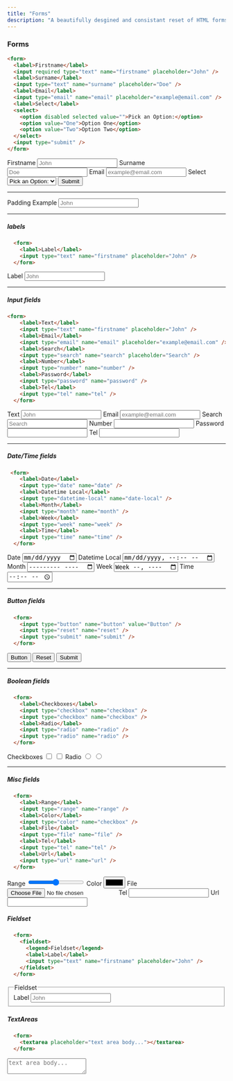 ```yaml
---
title: "Forms"
description: "A beautifully desgined and consistant reset of HTML forms and input elements. Forms dont have to be a pain to style anymore! "
---
```



### Forms

```html
<form>
  <label>Firstname</label>
  <input required type="text" name="firstname" placeholder="John" />
  <label>Surname</label>
  <input type="text" name="surname" placeholder="Doe" />
  <label>Email</label>
  <input type="email" name="email" placeholder="example@email.com" />
  <label>Select</label>
  <select>
    <option disabled selected value="">Pick an Option:</option>
    <option value="One">Option One</option>
    <option value="Two">Option Two</option>
  </select>
  <input type="submit" />
</form>
```

<ExampleCard>
  <form>
    <label>Firstname</label>
    <input required type="text" name="firstname" placeholder="John" />
    <label>Surname</label>
    <input type="text" name="surname" placeholder="Doe" />
    <label>Email</label>
    <input type="email" name="email" placeholder="example@email.com" />
    <label>Select</label>
    <select required>
      <option disabled selected value="">
        Pick an Option:
      </option>
      <option value="One">Option One</option>
      <option value="Two">Option Two</option>
    </select>
    <input type="submit" />
  </form>
</ExampleCard>

---

<ExampleCard>
  <form className="graph">
    <label >Padding Example</label>
    <input type="text" name="firstname" placeholder="John" />
  </form>
</ExampleCard>


---

##### labels

```html
  <form>
    <label>Label</label>
    <input type="text" name="firstname" placeholder="John" />
  </form>
```



<ExampleCard>
  <form>
    <label>Label</label>
    <input type="text" name="firstname" placeholder="John" />
  </form>
</ExampleCard>

---

##### Input fields

```html
<form>
    <label>Text</label>
    <input type="text" name="firstname" placeholder="John" />
    <label>Email</label>
    <input type="email" name="email" placeholder="example@email.com" />
    <label>Search</label>
    <input type="search" name="search" placeholder="Search" />
    <label>Number</label>
    <input type="number" name="number" />
    <label>Password</label>
    <input type="password" name="password" />
    <label>Tel</label>
    <input type="tel" name="tel" />
  </form>
```

<ExampleCard>
  <form>
    <label>Text</label>
    <input type="text" name="firstname" placeholder="John" />
    <label>Email</label>
    <input type="email" name="email" placeholder="example@email.com" />
    <label>Search</label>
    <input type="search" name="search" placeholder="Search" />
    <label>Number</label>
    <input type="number" name="number" />
    <label>Password</label>
    <input type="password" name="password" />
    <label>Tel</label>
    <input type="tel" name="tel" />
  </form>
</ExampleCard>

---

##### Date/Time fields

```html
 <form>
    <label>Date</label>
    <input type="date" name="date" />
    <label>Datetime Local</label>
    <input type="datetime-local" name="date-local" />
    <label>Month</label>
    <input type="month" name="month" />
    <label>Week</label>
    <input type="week" name="week" />
    <label>Time</label>
    <input type="time" name="time" />
  </form>
```

<ExampleCard>
  <form>
    <label>Date</label>
    <input type="date" name="date" />
    <label>Datetime Local</label>
    <input type="datetime-local" name="date-local" />
    <label>Month</label>
    <input type="month" name="month" />
    <label>Week</label>
    <input type="week" name="week" />
    <label>Time</label>
    <input type="time" name="time" />
  </form>
</ExampleCard>

---

##### Button fields

```html
  <form>
    <input type="button" name="button" value="Button" />
    <input type="reset" name="reset" />
    <input type="submit" name="submit" />
  </form>
```

<ExampleCard>
  <form>
    <input type="button" name="button" value="Button" />
    <input type="reset" name="reset" />
    <input type="submit" name="submit" />
  </form>
</ExampleCard>

---

##### Boolean fields

```html
  <form>
    <label>Checkboxes</label>
    <input type="checkbox" name="checkbox" />
    <input type="checkbox" name="checkbox" />
    <label>Radio</label>
    <input type="radio" name="radio" />
    <input type="radio" name="radio" />
  </form>
```

<ExampleCard>
 <form>
    <label>Checkboxes</label>
    <input type="checkbox" name="checkbox" />
    <input type="checkbox" name="checkbox" />
    <label>Radio</label>
    <input type="radio" name="radio" />
    <input type="radio" name="radio" />
  </form>
</ExampleCard>

---

##### Misc fields

```html
  <form>
    <label>Range</label>
    <input type="range" name="range" />
    <label>Color</label>
    <input type="color" name="checkbox" />
    <label>File</label>
    <input type="file" name="file" />
    <label>Tel</label>
    <input type="tel" name="tel" />
    <label>Url</label>
    <input type="url" name="url" />
  </form>
```

<ExampleCard>
    <form>
    <label>Range</label>
    <input type="range" name="range" />
    <label>Color</label>
    <input type="color" name="checkbox" />
    <label>File</label>
    <input type="file" name="file" />
    <label>Tel</label>
    <input type="tel" name="tel" />
    <label>Url</label>
    <input type="url" name="url" />
  </form>
</ExampleCard>


##### Fieldset

```html
  <form>
    <fieldset>
      <legend>Fieldset</legend>
      <label>Label</label>
      <input type="text" name="firstname" placeholder="John" />
    </fieldset>
  </form>
```

<ExampleCard>
      <form>
    <fieldset>
      <legend>Fieldset</legend>
      <label>Label</label>
      <input type="text" name="firstname" placeholder="John" />
    </fieldset>
  </form>
</ExampleCard>


##### TextAreas

```html
  <form>
    <textarea placeholder="text area body..."></textarea>
  </form>
```

<ExampleCard>
  <form>
    <textarea placeholder="text area body..."></textarea>
  </form>
</ExampleCard>